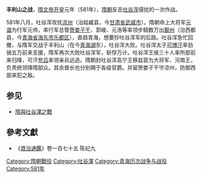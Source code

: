'''丰利山之战'''，[[隋文帝|隋文帝]][[开皇|开皇]]元年（581年），[[隋朝|隋朝]]反击[[吐谷浑|吐谷浑]]侵扰的一次作战。

581年八月，吐谷浑攻扰[[凉州|凉州]]（治姑臧县，今[[甘肃省|甘肃省]][[武威市|武威市]]）。隋朝命上大将军[[元谐_(乐安郡公)|元谐]]为行军元帅，率行军总管[[贺娄子干|贺娄子干]]、郭峻、元浩等率领步騎数万出[[鄯州|鄯州]]（治西都县，今[[青海省|青海省]][[海东市|海东市]][[乐都区|乐都区]]），直趋青海，想要抄吐谷浑军的后路。吐谷浑急忙回撤，与隋军交战于丰利山（在今[[青海湖|青海湖]]东），吐谷浑大败。吐谷浑太子[[可博汗|可博汗]]率劲骑五万前来支援，隋军再次大败吐谷浑军，斩俘万计。吐谷浑王侯三十人率所部前来归降，可汗[[夸吕|夸吕]]率领亲兵远逃。隋朝封吐谷浑高宁王移兹裒为大将军、河南王，负责统领降隋部众。其余酋长也分别赐于各级官爵。并留贺娄子干守凉州，防御西部来犯之敌。

==参见==
*[[隋與吐谷渾之戰|隋與吐谷渾之戰]]
==參考文獻==
*《[[資治通鑑|資治通鑑]]》卷一百七十五 陈纪九

{{DEFAULTSORT:F}}
[[Category:隋朝戰役|Category:隋朝戰役]]
[[Category:吐谷渾|Category:吐谷渾]]
[[Category:青海历次战争与战役|Category:青海历次战争与战役]]
[[Category:581年|Category:581年]]